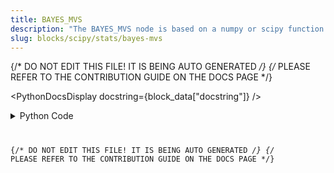 ```yaml
---
title: BAYES_MVS
description: "The BAYES_MVS node is based on a numpy or scipy function."
slug: blocks/scipy/stats/bayes-mvs
---
```


{/* DO NOT EDIT THIS FILE! IT IS BEING AUTO GENERATED */}
{/* PLEASE REFER TO THE CONTRIBUTION GUIDE ON THE DOCS PAGE */}


<PythonDocsDisplay docstring={block_data["docstring"]} />
<details>
<summary>Python Code</summary>



<Code code={pythonCode} lang="py" wrap theme="dracula" />

[Find this Flojoy Block on GitHub](https://github.com/flojoy-ai/blocks/blob/main/blocks/SCIPY/STATS/BAYES_MVS/BAYES_MVS.py)

</details>

{/* DO NOT EDIT THIS FILE! IT IS BEING AUTO GENERATED */}
{/* PLEASE REFER TO THE CONTRIBUTION GUIDE ON THE DOCS PAGE */}
